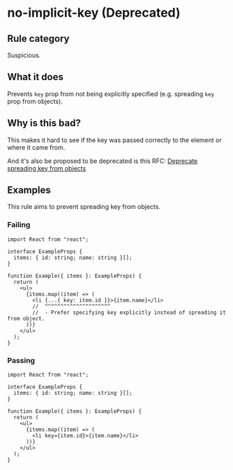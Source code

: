 # no-implicit-key (Deprecated)

## Rule category

Suspicious.

## What it does

Prevents `key` prop from not being explicitly specified (e.g. spreading `key` prop from objects).

## Why is this bad?

This makes it hard to see if the key was passed correctly to the element or where it came from.

And it's also be proposed to be deprecated is this RFC: [Deprecate spreading key from objects](https://github.com/reactjs/rfcs/pull/107#issue-413235149)

## Examples

This rule aims to prevent spreading key from objects.

### Failing

```tsx
import React from "react";

interface ExampleProps {
  items: { id: string; name: string }[];
}

function Example({ items }: ExampleProps) {
  return (
    <ul>
      {items.map((item) => (
        <li {...{ key: item.id }}>{item.name}</li>
        //  ^^^^^^^^^^^^^^^^^^^^^
        //  - Prefer specifying key explicitly instead of spreading it from object.
      ))}
    </ul>
  );
}
```

### Passing

```tsx
import React from "react";

interface ExampleProps {
  items: { id: string; name: string }[];
}

function Example({ items }: ExampleProps) {
  return (
    <ul>
      {items.map((item) => (
        <li key={item.id}>{item.name}</li>
      ))}
    </ul>
  );
}
```
